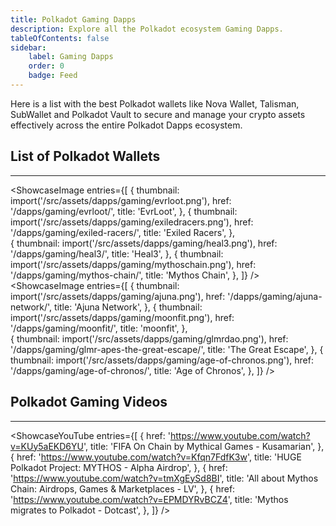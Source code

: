 ```yaml
---
title: Polkadot Gaming Dapps 
description: Explore all the Polkadot ecosystem Gaming Dapps.
tableOfContents: false
sidebar: 
    label: Gaming Dapps
    order: 0
    badge: Feed
---
```




Here is a list with the best Polkadot wallets like Nova Wallet, Talisman, SubWallet and Polkadot Vault to secure and manage your crypto assets effectively across the entire Polkadot Dapps ecosystem.

## List of Polkadot Wallets
----------------
<ShowcaseImage
  entries={[
        {
      thumbnail: import('/src/assets/dapps/gaming/evrloot.png'),
      href: '/dapps/gaming/evrloot/',
      title: 'EvrLoot',
    },
                     {
      thumbnail: import('/src/assets/dapps/gaming/exiledracers.png'),
      href: '/dapps/gaming/exiled-racers/',
      title: 'Exiled Racers',
      },  
    {
      thumbnail: import('/src/assets/dapps/gaming/heal3.png'),
      href: '/dapps/gaming/heal3/',
      title: 'Heal3',
      },
              {
      thumbnail: import('/src/assets/dapps/gaming/mythoschain.png'),
      href: '/dapps/gaming/mythos-chain/',
      title: 'Mythos Chain',
    },
  ]}
/>
<ShowcaseImage
  entries={[
        {
      thumbnail: import('/src/assets/dapps/gaming/ajuna.png'),
      href: '/dapps/gaming/ajuna-network/',
      title: 'Ajuna Network',
    },
                     {
      thumbnail: import('/src/assets/dapps/gaming/moonfit.png'),
      href: '/dapps/gaming/moonfit/',
      title: 'moonfit',
      },  
    {
      thumbnail: import('/src/assets/dapps/gaming/glmrdao.png'),
      href: '/dapps/gaming/glmr-apes-the-great-escape/',
      title: 'The Great Escape',
      },
              {
      thumbnail: import('/src/assets/dapps/gaming/age-of-chronos.png'),
      href: '/dapps/gaming/age-of-chronos/',
      title: 'Age of Chronos',
    },
  ]}
/>

## Polkadot Gaming Videos
----------------
<ShowcaseYouTube
  entries={[
    {
      href: 'https://www.youtube.com/watch?v=KUy5aEKD6YU',
      title: 'FIFA On Chain by Mythical Games - Kusamarian',
    },
    {
      href: 'https://www.youtube.com/watch?v=Kfqn7FdfK3w',
      title: 'HUGE Polkadot Project: MYTHOS - Alpha Airdrop',
    },
        {
      href: 'https://www.youtube.com/watch?v=tmXgEySd8BI',
      title: 'All about Mythos Chain: Airdrops, Games & Marketplaces - LV',
    },
    {
      href: 'https://www.youtube.com/watch?v=EPMDYRvBCZ4',
      title: 'Mythos migrates to Polkadot - Dotcast',
    },
  ]}
/>